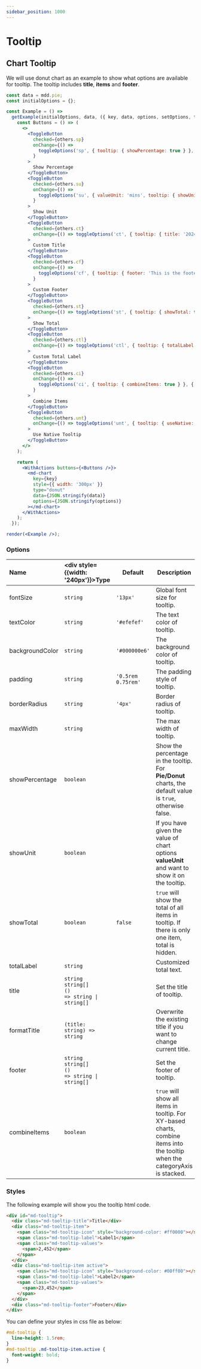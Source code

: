 ```yaml
---
sidebar_position: 1000
---
```


# Tooltip

## Chart Tooltip

We will use donut chart as an example to show what options are available for tooltip. The tooltip includes **title**, **items** and **footer**.

```jsx live noInline
const data = mdd.pie;
const initialOptions = {};

const Example = () =>
  getExample(initialOptions, data, ({ key, data, options, setOptions, toggleOptions, others }) => {
    const Buttons = () => (
      <>
        <ToggleButton
          checked={others.sp}
          onChange={() =>
            toggleOptions('sp', { tooltip: { showPercentage: true } }, { tooltip: { showPercentage: false } })
          }
        >
          Show Percentage
        </ToggleButton>
        <ToggleButton
          checked={others.su}
          onChange={() =>
            toggleOptions('su', { valueUnit: 'mins', tooltip: { showUnit: true } }, { tooltip: { showUnit: false } })
          }
        >
          Show Unit
        </ToggleButton>
        <ToggleButton
          checked={others.ct}
          onChange={() => toggleOptions('ct', { tooltip: { title: '2024-1' } }, { tooltip: { title: null } })}
        >
          Custom Title
        </ToggleButton>
        <ToggleButton
          checked={others.cf}
          onChange={() =>
            toggleOptions('cf', { tooltip: { footer: 'This is the footer' } }, { tooltip: { footer: null } })
          }
        >
          Custom Footer
        </ToggleButton>
        <ToggleButton
          checked={others.st}
          onChange={() => toggleOptions('st', { tooltip: { showTotal: true } }, { tooltip: { showTotal: false } })}
        >
          Show Total
        </ToggleButton>
        <ToggleButton
          checked={others.ctl}
          onChange={() => toggleOptions('ctl', { tooltip: { totalLabel: 'Total' } }, { tooltip: { totalLabel: null } })}
        >
          Custom Total Label
        </ToggleButton>
        <ToggleButton
          checked={others.ci}
          onChange={() =>
            toggleOptions('ci', { tooltip: { combineItems: true } }, { tooltip: { combineItems: false } })
          }
        >
          Combine Items
        </ToggleButton>
        <ToggleButton
          checked={others.unt}
          onChange={() => toggleOptions('unt', { tooltip: { useNative: true } }, { tooltip: { useNative: false } })}
        >
          Use Native Tooltip
        </ToggleButton>
      </>
    );

    return (
      <WithActions buttons={<Buttons />}>
        <md-chart
          key={key}
          style={{ width: '300px' }}
          type="donut"
          data={JSON.stringify(data)}
          options={JSON.stringify(options)}
        ></md-chart>
      </WithActions>
    );
  });

render(<Example />);
```

### Options

| Name            | <div style={{width: '240px'}}>Type</div>                                | Default            | Description                                                                                                                  |
| :-------------- | :---------------------------------------------------------------------- | ------------------ | ---------------------------------------------------------------------------------------------------------------------------- |
| fontSize        | `string`                                                                | `'13px'`           | Global font size for tooltip.                                                                                                |
| textColor       | `string`                                                                | `'#efefef'`        | The text color of tooltip.                                                                                                   |
| backgroundColor | `string`                                                                | `'#000000e6'`      | The background color of tooltip.                                                                                             |
| padding         | `string`                                                                | `'0.5rem 0.75rem'` | The padding style of tooltip.                                                                                                |
| borderRadius    | `string`                                                                | `'4px'`            | Border radius of tooltip.                                                                                                    |
| maxWidth        | `string`                                                                |                    | The max width of tooltip.                                                                                                    |
| showPercentage  | `boolean`                                                               |                    | Show the percentage in the tooltip. For **Pie/Donut** charts, the default value is `true`, otherwise false.                  |
| showUnit        | `boolean`                                                               |                    | If you have given the value of chart options **valueUnit** and want to show it on the tooltip.                               |
| showTotal       | `boolean`                                                               | `false`            | `true` will show the total of all items in tooltip. If there is only one item, total is hidden.                              |
| totalLabel      | `string`                                                                |                    | Customized total text.                                                                                                       |
| title           | `string`<br />`string[]`<br /><code>() => string &#124; string[]</code> |                    | Set the title of tooltip.                                                                                                    |
| formatTitle     | <code>(title: string) => string</code>                                  |                    | Overwrite the existing title if you want to change current title.                                                            |
| footer          | `string`<br />`string[]`<br /><code>() => string &#124; string[]</code> |                    | Set the footer of tooltip.                                                                                                   |
| combineItems    | `boolean`                                                               |                    | `true` will show all items in tooltip. For XY-based charts, combine items into the tooltip when the categoryAxis is stacked. |

### Styles

The following example will show you the tooltip html code.

```html
<div id="md-tooltip">
  <div class="md-tooltip-title">Title</div>
  <div class="md-tooltip-item">
    <span class="md-tooltip-icon" style="background-color: #ff0000"></span>
    <span class="md-tooltip-label">Label1</span>
    <span class="md-tooltip-values">
      <span>2,452</span>
    </span>
  </div>
  <div class="md-tooltip-item active">
    <span class="md-tooltip-icon" style="background-color: #00ff00"></span>
    <span class="md-tooltip-label">Label2</span>
    <span class="md-tooltip-values">
      <span>23,452</span>
    </span>
  </div>
  <div class="md-tooltip-footer">Footer</div>
</div>
```

You can define your styles in css file as below:

```css
#md-tooltip {
  line-height: 1.5rem;
}
#md-tooltip .md-tooltip-item.active {
  font-weight: bold;
}
```
